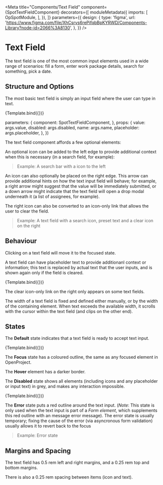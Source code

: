 

<Meta 
  title="Components/Text Field"
  component={SpotTextFieldComponent}
  decorators={[
    moduleMetadata({
      imports: [
        OpSpotModule,
      ],
    }),
  ]}
  parameters={{
    design: {
      type: 'figma',
      url: 'https://www.figma.com/file/XhCsrvs6rePifqbBpKYRWD/Components-Library?node-id=2066%3A8130',
    },
  }}
/>

# Text Field

The text field is one of the most common input elements used in a wide range of scenarios: fill a form, enter work package details, search for something, pick a date.

## Structure and Options

The most basic text field is simply an input field where the user can type in text.

<Canvas>
  <Story
    name="Default"
  >
    {Template.bind({})}
  </Story>
</Canvas>

<ArgsTable of={SpotTextFieldComponent} />

  parameters: {
    component: SpotTextFieldComponent,
  },
  props: {
    value: args.value,
    disabled: args.disabled,
    name: args.name,
    placeholder: args.placeholder,
  },
})


The text field component affords a few optional elements:

An optional icon can be added to the left edge to provide additional context when this is necessary (in a search field, for example):

> Example:  A search bar with a icon to the left

An icon can also optionally be placed on the right edge. This arrow can provide additional hints on how the text input field will behave; for example, a right arrow might suggest that the value will be immediately submitted, or a down arrow might indicate that the text field will open a drop modal underneath it (a list of assignees, for example).

The right icon can also be converted to an icon-only link that allows the user to clear the field.

> Example: A text field with a search icon, preset text and a clear icon on the right

## Behaviour

Clicking on a text field will move it to the focused state. 

A text field can have placeholder text to provide additionanl context or information; this text is replaced by actual text that the user inputs, and is shown again only if the field is cleared.

<Canvas>
  <Story
    name="Placeholder"
    args={{
      placeholder: 'Placeholders get cut off if they\'re too long',
    }}
  >
    {Template.bind({})}
  </Story>
</Canvas>

The clear icon-only link on the right only appears on some text fields.

The width of a text field is fixed and defined either manually, or by the width of the containing element. When text exceeds the available width, it scrolls with the cursor within the text field (and clips on the other end).

## States

The **Default** state indicates that a text field is ready to accept text input.


<Canvas>
  <Story
    name="Preset value"
    args={{
      value: 'I have a value set',
    }}
  >
    {Template.bind({})}
  </Story>
</Canvas>

The **Focus** state has a coloured outline, the same as any focused element in OpenProject.

The **Hover** element has a darker border.

The **Disabled** state shows all elements (including icons and any placeholder or input text) in grey, and makes any interaction impossible.

<Canvas>
  <Story
    name="Disabled"
    args={{
      disabled: true,
    }}
  >
    {Template.bind({})}
  </Story>
</Canvas>

The **Error** state puts a red outline around the text input. (_Note_: This state is only used when the text input is part of a _Form element_, which supplements this red outline with an message error message). The error state is usually temporary; fixing the cause of the error (via asyncronous form validation) usually allows it to revert back to the focus 

> Example: Error state

## Margins and Spacing

The text field has 0.5 rem left and right margins, and a 0.25 rem top and bottom margins. 

There is also a 0.25 rem spacing between items (icon and text). 




